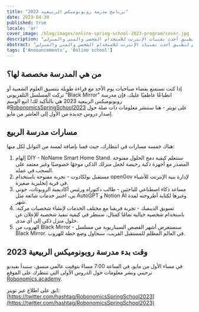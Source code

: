 ```yaml
---
title: "برنامج مدرسة روبونوميكس الربيعية 2023"
date: 2023-04-30
published: true
locale: 'ar'
cover_image: /blog/images/online-spring-school-2023-program/cover.jpg
description: "سوف تعقد مدرسة روبونوميكس الربيعية 2023 عبر الإنترنت من الأول من مايو إلى العاشر من مايو. يمكنك توقع خمسة مسارات تدريبية، كل منها مكرس لتطبيق أحدث تقنيات الإنترنت للاستخدام الشخصي والمني والمنزلي."
abstract: "سوف تعقد مدرسة روبونوميكس الربيعية 2023 عبر الإنترنت من الأول من مايو إلى العاشر من مايو. يمكنك توقع خمسة مسارات تدريبية، كل منها مكرس لتطبيق أحدث تقنيات الإنترنت للاستخدام الشخصي والمني والمنزلي."
tags: ['Announcements', 'Online school']
---
```


## من هي المدرسة مخصصة لها؟

إذا كنت تستمتع بقضاء صباحيات يوم الأحد مع قراءة طويلة بتنسيق العلوم الشعبية أو تركت المسلسل التلفزيوني "Black Mirror" انطباعًا عاطفيًا عليك، فإن مدرسة روبونوميكس الربيعية 2023 هي بالتأكيد لك! اتبع الوسم #[RobonomicsSpringSchool2023](https://twitter.com/search?q=%2523RobonomicsSpringSchool2023) على تويتر - هنا سننشر معلومات ذات صلة حول إصدار دروس جديدة من الأول إلى العاشر من مايو.

## مسارات مدرسة الربيع

هناك خمسة مسارات في انتظارك، حيث قمنا بإضافة لمسة من التوابل لكل منها:

1. إلهام DIY - NoName Smart Home Stand. ستتعلم كيفية دمج الحلول مفتوحة المصدر مع أجهزة ذكية رخيصة لجعل منزلك الذكي موجهًا خصوصيًا وغير معتمد على السحب في عمله.
2. مستقبل بولكادوت - تجربة مفتوحة باستخدام openGov لإدارة بنية الإنترنت للأشياء في قرية إنجليزية صغيرة.
3. مساعد ذكاء اصطناعي للباحثين - طالب دكتوراه ورئيس أكاديمية الروبوتات، جوني بي، اختبر خدمات شائعة مثل AutoGPT و Notion AI وغيرها لكتابة أطروحته لمدة شهر.
4. تسويق الديبفيك - تجربة فريقنا مع مختلف الخدمات لإنشاء شخصيات مركبة. باستخدام شخصية خيالية تمامًا كمثال، سننظر في كيفية تنفيذ شخصية للإعلان عن حلول منزل ذكي إلى أي مدى.
5. الهروب من Black Mirror - سنستعرض أشهر القصص السيناريوية من مسلسل Black Mirror. في العالم المظلم للمستقبل القريب، سنحاول وضع خطة للهروب.

## وقت بدء مدرسة روبونوميكس الربيعية 2023

في مساء الأول من مايو، في الساعة 7:00 مساءً بتوقيت عالمي منسق، سنبدأ بفيديو ترحيبي ونشر معلومات حول الدروس الأولى التي تنتظرك على الموقع [Robonomics.academy](http://robonomics.academy/).

ابق على اطلاع عبر تويتر: [https://twitter.com/hashtag/RobonomicsSpringSchool2023](https://twitter.com/hashtag/RobonomicsSpringSchool2023)